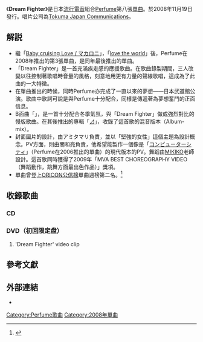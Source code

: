 {{Infobox Single 
| Name           = Dream Fighter
| Cover          = Dreamfighter.jpg
| Caption        = 
| Artist         = [[Perfume_(日本音樂團體)|Perfume]]
| Album          = [[⊿_(Perfume專輯)|⊿]]
| A-side         = 
| B-side         = 願い
| Released       = 2008年11月19日
| Format         = （初回限定盘）[[CD|CD]]+[[DVD|DVD]]、（通常盘）[[CD|CD]]
| Recorded       = 2008年
| Genre          = [[J-POP|J-POP]]、[[流行電音|流行電音]]
| Length         = 19分26秒
| Label          = [[德間日本傳播|德間日本傳播]]
| Writer         = 
| Producer       = [[中田康貴|中田康貴]]
| Audio sample?  = 
| Certification  = *金唱片（[[日本唱片協會|日本唱片協會]]）
| Chart position = *週間最高順位2位（[[Oricon公信榜|ORICON]]）
| Misc           = {{External music video|{{YouTube|id = rBX5YGPNDbs|title = Official Music Video：Perfume 「Dream Fighter」}}}}
| Last single    = [[love_the_world|love the world]]<br/>2008年
| This single    = '''Dream Fighter'''<br/>2008年
| Next single    = [[One_Room_Disco|ワンルーム・ディスコ]]<br>2009年
{{Extra album cover 2
  | Upper caption = （初回限定盘）CD+DVD封面
  | Type=single
  | Cover =  Perfume_dreamfighter_limited.jpg
  }}
}}
《'''Dream Fighter'''》是日本[[流行電音|流行電音]]組合[[Perfume_(日本音樂團體)|Perfume]]第八張[[單曲|單曲]]。於2008年11月19日發行。唱片公司為[[德間日本傳播|Tokuma Japan Communications]]。

== 解説 ==
* 繼「[[Baby_cruising_Love/Macaroni|Baby cruising Love / マカロニ]]」，「[[love_the_world|love the world]]」後，Perfume在2008年推出的第3張單曲，是同年最後推出的單曲。
* 「Dream Fighter」是一首充滿疾走感的應援歌曲。在歌曲錄製期間，三人改變以往控制著歌唱時音量的風格，刻意地用更有力量的聲線歌唱，這成為了此曲的一大特徵。
* 在單曲推出的時候，同時Perfume亦完成了一直以來的夢想——日本武道館公演。歌曲中歌詞可說是與Perfume十分配合，同樣是傳遞著為夢想奮鬥的正面信息。
* B面曲「{{lang|ja|願い}}」，是一首十分配合冬季氣氛，與「Dream Fighter」做成強烈對比的慢版歌曲。在其後推出的專輯「[[⊿_(Perfume專輯)|⊿]]」，收錄了這首歌的混音版本（Album-mix）。
* 封面圖片的設計，由アミタマリ負責，並以「堅強的女性」這個主題為設計概念。PV方面，則由關和亮負責，他希望能製作一個像是「[[Computer_City|コンピューターシティ]]」（Perfume在2006推出的單曲）的現代版本的PV。舞蹈由[[MIKIKO|MIKIKO]]老師設計。這首歌同時獲得了2009年「MVA BEST CHOREOGRAPHY VIDEO（舞蹈動作，跳舞方面最出色作品）」獎項。
* 單曲曾登上[[ORICON公信榜|ORICON公信榜]]單曲週榜第二名。<ref>{{cite web|url= http://www.oricon.co.jp/music/release/d/790458/1/|title= Perfume release - Oricon Style Music|accessdate= November 27, 2008|publisher= Oricon Inc.|language= ja|archive-date= 2009-04-21|archive-url= https://web.archive.org/web/20090421124617/http://www.oricon.co.jp/music/release/d/790458/1/|dead-url= no}}</ref>

== 收錄歌曲 ==
=== CD ===
{{tracklist
| all_writing  = [[中田康貴|中田康貴]]（包括編曲）
| total_length = 19:26

| title1       = Dream Fighter
| length1      = 4:54

| title2       = {{lang|ja|願い}}
| length2      = 4:48

| title3       = Dream Fighter -original instrumental-
| length3      = 4:56

| title4       = {{lang|ja|願い}} -original instrumental-
| length4      = 4:48
}}

=== DVD（初回限定盘） ===
#	'Dream Fighter' video clip

== 參考文獻 ==
{{reflist}}

== 外部連結 ==
* {{YouTube|id = rBX5YGPNDbs|title = Official Music Video：Perfume 「Dream Fighter」}}

{{Perfume}}

[[Category:Perfume歌曲|Category:Perfume歌曲]]
[[Category:2008年單曲|Category:2008年單曲]]